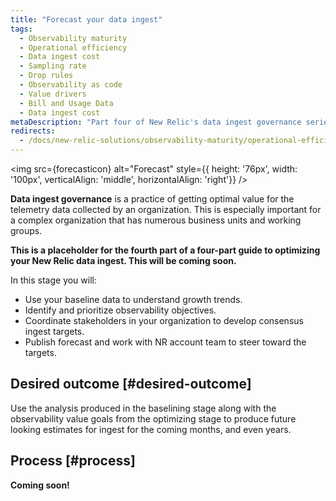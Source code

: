```yaml
---
title: "Forecast your data ingest"
tags:
  - Observability maturity
  - Operational efficiency
  - Data ingest cost
  - Sampling rate
  - Drop rules
  - Observability as code
  - Value drivers
  - Bill and Usage Data
  - Data ingest cost
metaDescription: "Part four of New Relic's data ingest governance series on optimizing how you ingest and use your telemetry data: this focuses on forecasting data ingest."
redirects: 
  - /docs/new-relic-solutions/observability-maturity/operational-efficiency/dg-forecasting
---
```



<img
  src={forecasticon}
  alt="Forecast"
  style={{ height: '76px', width: '100px', verticalAlign: 'middle', horizontalAlign: 'right'}}
/>

**Data ingest governance** is a practice of getting optimal value for the telemetry data collected by an organization. This is especially important for a complex organization that has numerous business units and working groups. 

**This is a placeholder for the fourth part of a four-part guide to optimizing your New Relic data ingest. This will be coming soon.**

In this stage you will:
* Use your baseline data to understand growth trends.
* Identify and prioritize observability objectives.
* Coordinate stakeholders in your organization to develop consensus ingest targets.
* Publish forecast and work with NR account team to steer toward the targets.

## Desired outcome [#desired-outcome]

Use the analysis produced in the baselining stage along with the observability value goals from the optimizing stage to produce future looking estimates for ingest for the coming months, and even years.

## Process [#process]

**Coming soon!**
